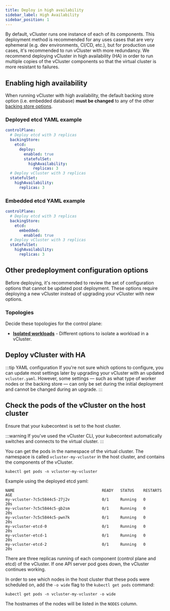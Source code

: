 ```yaml
---
title: Deploy in high availability
sidebar_label: High Availability
sidebar_position: 1
---
```




By default, vCluster runs one instance of each of its components. This deployment method is recommended for any uses cases that are very ephemeral (e.g. dev environments, CI/CD, etc.), but for production
use cases, it's recommended to run vCluster with more redundancy. We recommend deploying vCluster in high availability (HA) in order 
to run multiple copies of the vCluster components so that the virtual cluster is more resistant to failures.

## Enabling high availability 

When running vCluster with high availability, the default backing store option (i.e. embedded database) **must be changed** to any of the other [backing store options](../../../../configure/vcluster-yaml/control-plane/components/backing-store). 

### Deployed etcd YAML example

```yaml title="Running in HA with deployed etcd"
controlPlane:
  # Deploy etcd with 3 replicas
  backingStore:
    etcd:
      deploy:
        enabled: true
        statefulSet:
          highAvailability:
            replicas: 3
  # Deploy vCluster with 3 replicas
  statefulSet:
    highAvailability:
      replicas: 3
```

### Embedded etcd YAML example

<ProAdmonition />

```yaml title="Running in HA with embedded etcd"
controlPlane:
  # Deploy etcd with 3 replicas
  backingStore:
    etcd:
      embedded:
        enabled: true
  # Deploy vCluster with 3 replicas
  statefulSet:
    highAvailability:
      replicas: 3
```

## Other predeployment configuration options

Before deploying, it's recommended to review the set of configuration options that cannot be updated post deployment. These options require deploying a new vCluster instead of upgrading your vCluster with new options.

<WorkerNodeOptions />

### Topologies

Decide these topologies for the control plane:

- **[Isolated workloads](./isolated-workloads)** - Different options to isolate a workload in a vCluster.

<SecurityOptions />
<BackingStoreYAMLOptions />

## Deploy vCluster with HA

:::tip YAML configuration
If you're not sure which options to configure, you can update most settings later by upgrading your vCluster with an updated `vcluster.yaml`.
However, some settings — such as what type of worker nodes or the backing store — can only be set during the initial deployment and cannot be changed during an upgrade.
:::

<Deploy />

## Check the pods of the vCluster on the host cluster

Ensure that your kubecontext is set to the host cluster. 

:::warning 
If you've used the vCluster CLI, your kubecontext automatically switches and connects to the virtual cluster. 
:::

You can get the pods in the namespace of the virtual cluster. The namespace is 
called `vcluster-my-vcluster` in the host cluster, and contains the components of the vCluster. 

```
kubectl get pods -n vcluster-my-vcluster
```

Example using the deployed etcd yaml:

```
NAME                                      READY   STATUS    RESTARTS   AGE
my-vcluster-7c5c5844c5-27j2v              0/1     Running   0          20s
my-vcluster-7c5c5844c5-gb2sm              0/1     Running   0          20s
my-vcluster-7c5c5844c5-pwn7k              0/1     Running   0          20s
my-vcluster-etcd-0                        0/1     Running   0          20s
my-vcluster-etcd-1                        0/1     Running   0          20s
my-vcluster-etcd-2                        0/1     Running   0          20s
```

There are three replicas running of each component (control plane and etcd) of the vCluster. If one API server pod goes down, the vCluster continues working.

In order to see which nodes in the host cluster that these pods were scheduled on, add the `-o wide` flag to the `kubectl get pods` command:

```
kubectl get pods -n vcluster-my-vcluster -o wide
```

The hostnames of the nodes will be listed in the `NODES` column.
